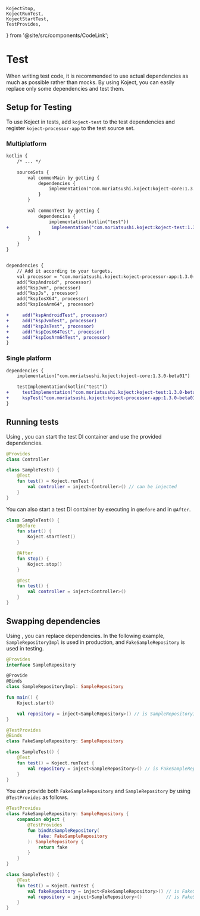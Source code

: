     KojectStop,
    KojectRunTest,
    KojectStartTest,
    TestProvides,
} from '@site/src/components/CodeLink';

# Test
When writing test code, it is recommended to use actual dependencies as much as possible rather than mocks.
By using Koject, you can easily replace only some dependencies and test them.

## Setup for Testing
To use Koject in tests, add `koject-test` to the test dependencies and register `koject-processor-app` to the test source set.

### Multiplatform
```diff title="build.gradle.kts"
kotlin {
    /* ... */

    sourceSets {
        val commonMain by getting {
            dependencies {
                implementation("com.moriatsushi.koject:koject-core:1.3.0-beta01")
            }
        }

        val commonTest by getting {
            dependencies {
                implementation(kotlin("test"))
+                implementation("com.moriatsushi.koject:koject-test:1.3.0-beta01")
            }
        }
    }
}


dependencies {
    // Add it according to your targets.
    val processor = "com.moriatsushi.koject:koject-processor-app:1.3.0-beta01"
    add("kspAndroid", processor)
    add("kspJvm", processor)
    add("kspJs", processor)
    add("kspIosX64", processor)
    add("kspIosArm64", processor)

+     add("kspAndroidTest", processor)
+     add("kspJvmTest", processor)
+     add("kspJsTest", processor)
+     add("kspIosX64Test", processor)
+     add("kspIosArm64Test", processor)
}
```

### Single platform
```diff title="build.gradle.kts"
dependencies {
    implementation("com.moriatsushi.koject:koject-core:1.3.0-beta01")

    testImplementation(kotlin("test"))
+     testImplementation("com.moriatsushi.koject:koject-test:1.3.0-beta01")
+     kspTest("com.moriatsushi.koject:koject-processor-app:1.3.0-beta01")
}
```

## Running tests

Using <KojectRunTest/>, you can start the test DI container and use the provided dependencies.

```kotlin
@Provides
class Controller
```
```kotlin
class SampleTest() {
    @Test
    fun test() = Koject.runTest {
        val controller = inject<Controller>() // can be injected
    }
}
```

You can also start a test DI container by executing <KojectStartTest/> in `@Before` and <KojectStop/> in `@After`.

```kotlin
class SampleTest() {
    @Before
    fun start() {
        Koject.startTest()
    }

    @After
    fun stop() {
        Koject.stop()
    }

    @Test
    fun test() {
        val controller = inject<Controller>()
    }
}
```

## Swapping dependencies
Using <TestProvides/>, you can replace dependencies.
In the following example, `SampleRepositoryImpl` is used in production, and `FakeSampleRepository` is used in testing.

```kotlin title="src/main/kotlin/SampleRepository.kt"
@Provides
interface SampleRepository

@Provide
@Binds
class SampleRepositoryImpl: SampleRepository
```
```kotlin title="src/main/kotlin/main.kt"
fun main() {
    Koject.start()

    val repository = inject<SampleRepository>() // is SampleRepositoryImpl
}
```
```kotlin title="src/test/kotlin/FakeSampleRepository.kt"
@TestProvides
@Binds
class FakeSampleRepository: SampleRepository
```
```kotlin title="src/test/kotlin/FakeSampleRepository.kt"
class SampleTest() {
    @Test
    fun test() = Koject.runTest {
        val repository = inject<SampleRepository>() // is FakeSampleRepository
    }
}
```

You can provide both `FakeSampleRepository` and `SampleRepository` by using `@TestProvides` as follows.

```kotlin title="src/test/kotlin/FakeSampleRepository.kt"
@TestProvides
class FakeSampleRepository: SampleRepository {
    companion object {
        @TestProvides
        fun bindAsSampleRepository(
            fake: FakeSampleRepository
        ): SampleRepository {
            return fake
        }
    }
}
```
```kotlin title="src/test/kotlin/FakeSampleRepository.kt"
class SampleTest() {
    @Test
    fun test() = Koject.runTest {
        val fakeRepository = inject<FakeSampleRepository>() // is FakeSampleRepository
        val repository = inject<SampleRepository>()         // is FakeSampleRepository
    }
}
```

